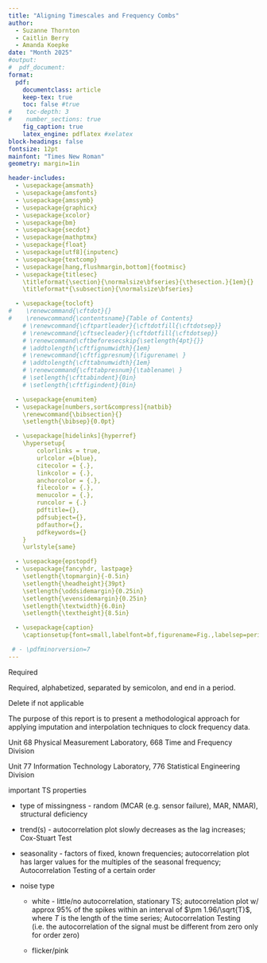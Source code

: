 ```yaml
---
title: "Aligning Timescales and Frequency Combs"
author:
  - Suzanne Thornton
  - Caitlin Berry
  - Amanda Koepke
date: "Month 2025"
#output:
#  pdf_document:
format:
  pdf:
    documentclass: article
    keep-tex: true
    toc: false #true
#    toc-depth: 3
#    number_sections: true
    fig_caption: true
    latex_engine: pdflatex #xelatex  
block-headings: false 
fontsize: 12pt
mainfont: "Times New Roman"
geometry: margin=1in

header-includes:
  - \usepackage{amsmath}
  - \usepackage{amsfonts}
  - \usepackage{amssymb}
  - \usepackage{graphicx}
  - \usepackage{xcolor}
  - \usepackage{bm}
  - \usepackage{secdot}
  - \usepackage{mathptmx}
  - \usepackage{float}
  - \usepackage[utf8]{inputenc}
  - \usepackage{textcomp}
  - \usepackage[hang,flushmargin,bottom]{footmisc}
  - \usepackage{titlesec}
    \titleformat{\section}{\normalsize\bfseries}{\thesection.}{1em}{}
    \titleformat*{\subsection}{\normalsize\bfseries}

  - \usepackage{tocloft}
#    \renewcommand{\cftdot}{}
#    \renewcommand{\contentsname}{Table of Contents}
    # \renewcommand{\cftpartleader}{\cftdotfill{\cftdotsep}}  
    # \renewcommand{\cftsecleader}{\cftdotfill{\cftdotsep}}
    # \renewcommand\cftbeforesecskip{\setlength{4pt}{}}
    # \addtolength{\cftfignumwidth}{1em}
    # \renewcommand{\cftfigpresnum}{\figurename\ }
    # \addtolength{\cfttabnumwidth}{1em}
    # \renewcommand{\cfttabpresnum}{\tablename\ }
    # \setlength{\cfttabindent}{0in}     
    # \setlength{\cftfigindent}{0in} 

  - \usepackage{enumitem}
  - \usepackage[numbers,sort&compress]{natbib}
    \renewcommand{\bibsection}{}
    \setlength{\bibsep}{0.0pt}

  - \usepackage[hidelinks]{hyperref}
    \hypersetup{
        colorlinks = true,
        urlcolor ={blue},
        citecolor = {.},
        linkcolor = {.},
        anchorcolor = {.},
        filecolor = {.},
        menucolor = {.},
        runcolor = {.}
        pdftitle={}, 
        pdfsubject={}, 
        pdfauthor={},  
        pdfkeywords={}  
    }
    \urlstyle{same}

  - \usepackage{epstopdf}
  - \usepackage{fancyhdr, lastpage}
    \setlength{\topmargin}{-0.5in}
    \setlength{\headheight}{39pt}
    \setlength{\oddsidemargin}{0.25in}
    \setlength{\evensidemargin}{0.25in}
    \setlength{\textwidth}{6.0in}
    \setlength{\textheight}{8.5in}

  - \usepackage{caption}
    \captionsetup{font=small,labelfont=bf,figurename=Fig.,labelsep=period,justification=raggedright} 

 # - \pdfminorversion=7
---
```

\newcommand{\pubnumber}{XXXX}
\newcommand{\DOI}{https://doi.org/10.6028/NIST.TN.XXXX}
\newcommand{\monthyear}{Month Year}

\urlstyle{rm}   
	
 
\begin{titlepage}
	\begin{flushright}
 
\LARGE{\textbf{NIST Technical Note \pubnumber}}\\
\vfill
 
\Huge{\textbf{Aligning Timescales and Frequency Combs}}\\
\vfill
 
\large Suzanne Thornton\\
\large Caitlin Berry\\
\large Amanda Koepke\\
\vfill
 
\normalsize This publication is available free of charge from:\\
\DOI\\
\vfill
 

\includegraphics[width=0.3\linewidth]{NIST-logo.eps}\\ 


\end{flushright}
\end{titlepage}
\begin{titlepage}
 
\begin{flushright}
 
\LARGE{\textbf{NIST Technical Note \pubnumber}}\\
\vfill 
 
\Huge{\textbf{Imputation and Interpolation for the Handeling of Clock Data}}\\
\vfill
 
\normalsize First Author\\
Second Author\\
\textit{Office of XXXX}\\
\textit{First Operating Unit}\\
\vspace{12pt}
Third Author\\
Fourth Author\\
\textit{Office of XXXX}\\
\textit{Second Operating Unit}\\
\vfill
 
\normalsize This publication is available free of charge from:\\
\DOI\\
\vfill
 
\normalsize \monthyear
\vfill
 	

\includegraphics[width=0.18\linewidth]{DoC-logo.eps}\\ 
\vfill
 
\footnotesize U.S. Department of Commerce\\ 
\textit{Gina M. Raimondo, Secretary}\\
\vspace{10pt}
National Institute of Standards and Technology\\ 
\hspace*{-3cm}\textit{James K. Olthoff, Performing the Non-Exclusive Functions and Duties of the Under Secretary of Commerce \\
for Standards and Technology \& Director, National Institute of Standards and Technology} 
\end{flushright}
\end{titlepage}

\begin{titlepage}
 
\begin{flushright}
\footnotesize  Certain commercial entities, equipment, or materials may be identified in this document in order to describe an experimental procedure or concept adequately. Such identification is not intended to imply recommendation or endorsement by the National Institute of Standards and Technology, nor is it intended to imply that the entities, materials, or equipment are necessarily the best available for the purpose.\\ 
\vfill
 
\normalsize \textbf{National Institute of Standards and Technology Technical Note \pubnumber\\ 
Natl. Inst. Stand. Technol. Tech. Note \pubnumber, \pageref{LastPage} pages (\monthyear)} \\
\textbf{CODEN: NTNOEF}\\
\vspace{12pt}
\textbf{This publication is available free of charge from: \DOI}
\vfill
\end{flushright}
\end{titlepage}
 
\section*{Abstract} <!-- {.unnumbered .unlisted}-->
\normalsize Required

\section*{Key words} <!-- {.unnumbered .unlisted} --> 
\normalsize Required, alphabetized, separated by semicolon, and end in a period.
\pagebreak
 
\begin{center}
	\tableofcontents
	\listoftables
	\listoffigures
\end{center}
\pagebreak

\section*{Glossary} <!-- {.unnumbered .unlisted}-->
Delete if not applicable
\pagebreak


\section{Introduction}\label{sec:intro}

The purpose of this report is to present a methodological approach for applying imputation and interpolation techniques to clock frequency data. 

\subsection{Audience}\label{subsec:audience}

Unit 68 Physical Measurement Laboratory, 668 Time and Frequency Division 

Unit 77 Information Technology Laboratory, 776 Statistical Engineering Division 

\subsection{Collaborators}\label{subsec:collabs} 

\subsection{Report Organization}\label{subsec:organization}

\begin{equation}
{x}^{n} + {y}^{n} = {z}^{n}
\end{equation}


\begin{itemize}
\item Initial input: Independent series of clock and comb data
\begin{itemize}
	\item Clock shift files containing variables: MJD, shift, and possibly ISGOOD 
	\item Frequency comb data containing variables: MJD, SDR:frep ErYb, fo ErYb, fb Si ErYb, fb Al ErYb, fb Yb ErYb
\end{itemize}
\item Read data into Python
\item Define functions to find optical frequencies for each clock with comb equation, these frequencies will become additional variables in the frequency comb data object 
\item compute total correction for each clock's shift data 
\item Data processing 
\begin{itemize}
	\item change all data variables to type float for high precision computing
	\item find overlapping MJD values for each clock frequency data set 
	\item visualize gaps in the clock frequency data sets 
\end{itemize} 
\item Imputation -  decide how to deal with missing shift values
\begin{itemize}
	\item note MJD indices for large gaps of missing values 
	\item use interpolation techniques (see below) for short sequence of individual missing values 
	\item keep with caution about how this may impact subsequent steps
  \item decide upon initial and final MJD values for analysis  
\end{itemize}
\item Interpolation - to get clock data to match up with comb time intervals, key difference from imputation step is data is contained w/in a certain range of start/stop MJD values 
\begin{itemize}
	\item numpy.interp and pandas.interpolate, linear 
	\item other options: incorporate randomness, kalman smoothing
  \item lit review 
    \begin{itemize}
    \item including (but not limited to) the problem of transforming a low-freq uency series into a high-frequency one
      \begin{itemize}
      \item A Survey of Methods to Interpolate, Distribute and  Extrapolate Time Series (2010) https://www.scirp.org/html/3396.html - Kalman filtering Sec. 6 
      \end{itemize}
    \item 
    \end{itemize} 
\end{itemize}
\item Calculate clock frequencies by adding together comb frequencies and shift data, scaled by the total correction amount 
\item End results: clock ratio data to compute offset to compare to previous measurements (may contain missing values?) 
\end{itemize}

important TS properties 

- type of missingness - random (MCAR (e.g. sensor failure), MAR, NMAR), structural deficiency

- trend(s) - autocorrelation plot slowly decreases as the lag increases; Cox-Stuart Test

- seasonality - factors of fixed, known frequencies; autocorrelation plot has larger values for the multiples of the seasonal frequency; Autocorrelation Testing of a certain order 

- noise type

  * white - little/no autocorrelation, stationary TS; autocorrelation plot w/ approx $95\%$ of the spikes within an interval of $\pm 1.96/\sqrt{T}$, where $T$ is the length of the time series; Autocorrelation Testing (i.e. the autocorrelation of the signal must be different from zero only for order zero)

  * flicker/pink 




\begin{table}[H]
	\centering
	\caption{Title.}
	\small
	\begin{tabular}{cc}
		\hline
		ColumnA & ColumnB \\ \hline
		text & text{\scriptsize $^{\textrm a}$} \\
		text & text \\
		text & text \\
		text & text \\
		\hline
	\end{tabular}
	
	{\footnotesize 	{\scriptsize $^{\textrm a}$}Footnote}
\end{table}
<!-- 
%   Tables should appear after they are mentioned in the text. 
%	Superscripted letters (a, b, c, etc.) should be used for table footnotes.
--> 

\begin{figure}[h] 
	\centering 	\includegraphics[width=0.5\linewidth]{Chrysanthemum.jpg}
	\caption{This is the caption text.}
	\label{fig:Chrysanthemum}
\end{figure}
<!---
%   Figure references are “Fig. X”.
% 	“Figure X” is used at beginning of sentence. 
% 	Figures should appear after they are mentioned in the text.
%	Figures must have embedded alternate text or “alt text” in order 
%	to comply with Section 508 accessibility standards. 
---> 

\section{Summary and Next Steps}\label{sec:summary}


<!--
## Acknowledgments {.unnumbered .unlisted}
\noindent Delete if not applicable\\


## References {.unnumbered}
\addcontentsline{toc}{section}{References}
\bibliographystyle{techpubs}
\bibliography{References}
<!--
%   Please use the techpubs BibTeX style when compiling bibliography, or follow the instructions on tinyurl.com/techpubsnist to format your .bib / .bbl file appropriately.
-->

<!-- \section*{Appendix A: Supplemental Materials}
\addcontentsline{toc}{section}{Appendix A: Supplemental Materials}
Brief description of supplemental files\\
--> 